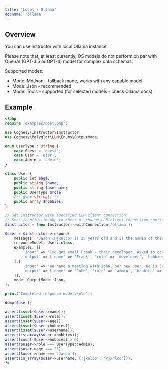 ```yaml
---
title: 'Local / Ollama'
docname: 'ollama'
---
```


## Overview

You can use Instructor with local Ollama instance.

Please note that, at least currently, OS models do not perform on par with OpenAI (GPT-3.5 or GPT-4) model for complex data schemas.

Supported modes:
 - Mode::MdJson - fallback mode, works with any capable model
 - Mode::Json - recommended
 - Mode::Tools - supported (for selected models - check Ollama docs)

## Example

```php
<?php
require 'examples/boot.php';

use Cognesy\Instructor\Instructor;
use Cognesy\Polyglot\LLM\Enums\OutputMode;

enum UserType : string {
    case Guest = 'guest';
    case User = 'user';
    case Admin = 'admin';
}

class User {
    public int $age;
    public string $name;
    public string $username;
    public UserType $role;
    /** @var string[] */
    public array $hobbies;
}

// Get Instructor with specified LLM client connection
// See: /config/llm.php to check or change LLM client connection configuration details
$instructor = (new Instructor)->withConnection('ollama');

$user = $instructor->respond(
    messages: "Jason (@jxnlco) is 25 years old and is the admin of this project. He likes playing football and reading books.",
    responseModel: User::class,
    examples: [[
        'input' => 'Ive got email Frank - their developer. Asked to connect via Twitter @frankch. Btw, he plays on drums!',
        'output' => ['name' => 'Frank', 'role' => 'developer', 'hobbies' => ['playing drums'], 'username' => 'frankch', 'age' => null],
    ],[
        'input' => 'We have a meeting with John, our new user. He is 30 years old - check his profile: @j90.',
        'output' => ['name' => 'John', 'role' => 'admin', 'hobbies' => [], 'username' => 'j90', 'age' => 30],
    ]],
    mode: OutputMode::Json,
);

print("Completed response model:\n\n");

dump($user);

assert(isset($user->name));
assert(isset($user->role));
assert(isset($user->age));
assert(isset($user->hobbies));
assert(isset($user->username));
assert(is_array($user->hobbies));
assert(count($user->hobbies) > 0);
assert($user->role === UserType::Admin);
assert($user->age === 25);
assert($user->name === 'Jason');
assert(in_array($user->username, ['jxnlco', '@jxnlco']));
?>
```
